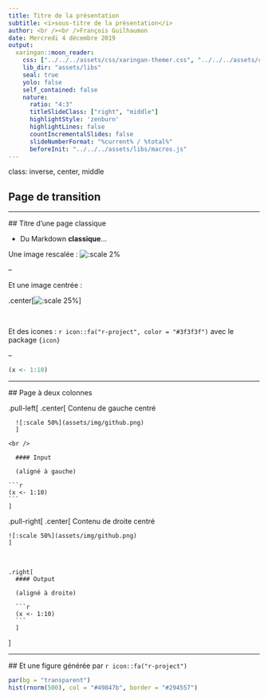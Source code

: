 ```yaml
---
title: Titre de la présentation
subtitle: <i>sous-titre de la présentation</i>
author: <br /><br />François Guilhaumon
date: Mercredi 4 décembre 2019
output:
  xaringan::moon_reader:
    css: ["../../../assets/css/xaringan-themer.css", "../../../assets/css/custom.css"]
    lib_dir: "assets/libs"
    seal: true
    yolo: false
    self_contained: false
    nature:
      ratio: "4:3"
      titleSlideClass: ["right", "middle"]
      highlightStyle: 'zenburn'
      highlightLines: false
      countIncrementalSlides: false
      slideNumberFormat: "%current% / %total%"
      beforeInit: "../../../assets/libs/macros.js"
---
```


  class: inverse, center, middle

## Page de transition




---

  ## Titre d'une page classique

  - Du Markdown **classique**...

Une image rescalée : ![:scale 2%](assets/img/github.png)

--

  Et une image centrée :

  .center[![:scale 25%](assets/img/github.png)]

<br />

  Et des icones : `r icon::fa("r-project", color = "#3f3f3f")` avec le package `{icon}`

--

  ```r
(x <- 1:10)
```

---

  ## Page à deux colonnes


  .pull-left[
    .center[
      Contenu de gauche centré

      ![:scale 50%](assets/img/github.png)
      ]

    <br />

      #### Input

      (aligné à gauche)

    ```r
    (x <- 1:10)
    ```
    ]

.pull-right[
  .center[
    Contenu de droite centré

    ![:scale 50%](assets/img/github.png)
    ]

  <br />

    .right[
      #### Output

      (aligné à droite)

      ```r
      (x <- 1:10)
      ```
      ]
  ]



---

  ## Et une figure générée par `r icon::fa("r-project")`

  ```r
par(bg = "transparent")
hist(rnorm(500), col = "#49847b", border = "#294557")
```
